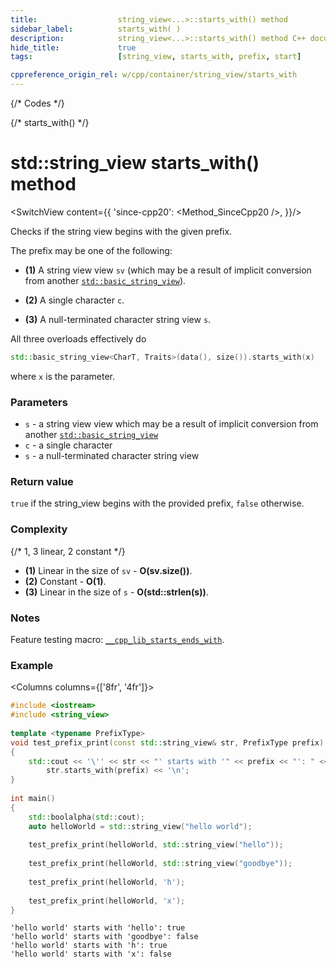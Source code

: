 ```yaml
---
title:					string_view<...>::starts_with() method
sidebar_label:			starts_with( )
description:			string_view<...>::starts_with() method C++ documentation
hide_title:				true
tags:					[string_view, starts_with, prefix, start]

cppreference_origin_rel: w/cpp/container/string_view/starts_with
---
```



{/* Codes */}

{/* starts_with() */}

# std::string_view starts_with() method

<SwitchView content={{
	'since-cpp20': <Method_SinceCpp20 />,
}}/>

Checks if the string view begins with the given prefix.

The prefix may be one of the following:
 - **(1)** A string view view `sv` (which may be a result of implicit conversion from another [`std::basic_string_view`](../string_view)).

 - **(2)** A single character `c`.

 - **(3)** A null-terminated character string view `s`.

All three overloads effectively do
```cpp
std::basic_string_view<CharT, Traits>(data(), size()).starts_with(x)
```
where `x` is the parameter.

### Parameters

 - `s` - a string view view which may be a result of implicit conversion from another [`std::basic_string_view`](../string_view)
 - `c` - a single character
 - `s` - a null-terminated character string view

### Return value

`true` if the string_view begins with the provided prefix, `false` otherwise.

### Complexity

{/* 1, 3 linear, 2 constant */}

 - **(1)** Linear in the size of `sv` - **O(sv.size())**.
 - **(2)** Constant - **O(1)**.
 - **(3)** Linear in the size of `s` - **O(std::strlen(s))**.

### Notes

Feature testing macro: [`__cpp_lib_starts_ends_with`](#).

### Example

<Columns columns={['8fr', '4fr']}>
<div>

```cpp
#include <iostream>
#include <string_view>
 
template <typename PrefixType>
void test_prefix_print(const std::string_view& str, PrefixType prefix)
{
    std::cout << '\'' << str << "' starts with '" << prefix << "': " <<
        str.starts_with(prefix) << '\n';
}
 
int main()
{
    std::boolalpha(std::cout);    
    auto helloWorld = std::string_view("hello world");
 
    test_prefix_print(helloWorld, std::string_view("hello"));
 
    test_prefix_print(helloWorld, std::string_view("goodbye"));
 
    test_prefix_print(helloWorld, 'h');
 
    test_prefix_print(helloWorld, 'x');
}
```

</div>
<div>

```plaintext title="Output"
'hello world' starts with 'hello': true
'hello world' starts with 'goodbye': false
'hello world' starts with 'h': true
'hello world' starts with 'x': false
```

</div>
</Columns>

